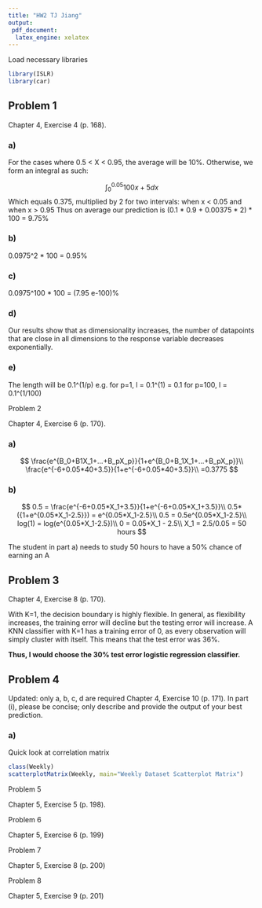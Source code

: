 ```yaml
---
title: "HW2 TJ Jiang"
output:
 pdf_document:
  latex_engine: xelatex
---
```


Load necessary libraries

```r
library(ISLR)
library(car)
```

## Problem 1

Chapter 4, Exercise 4 (p. 168).

### a) 
For the cases where 0.5 < X < 0.95, the average will be 10%. Otherwise, we form an integral as such: 

$$\int_{0}^{0.05} 100x + 5 dx$$
Which equals 0.375, multiplied by 2 for two intervals: when x < 0.05 and when x > 0.95
Thus on average our prediction is (0.1 * 0.9 + 0.00375 * 2) * 100 = 9.75%

### b) 
0.0975^2 * 100 = 0.95%

### c) 
0.0975^100 * 100 = (7.95 e-100)%

### d)
Our results show that as dimensionality increases, the number of datapoints that are close in all dimensions to the response variable decreases exponentially. 

### e)
The length will be 0.1^(1/p)
e.g. for p=1, l = 0.1^(1) = 0.1
for p=100, l = 0.1^(1/100)

Problem 2

Chapter 4, Exercise 6 (p. 170).

### a)
$$
\frac{e^{B_0+B1X_1+...+B_pX_p}}{1+e^{B_0+B_1X_1+...+B_pX_p}}\\
\frac{e^{-6+0.05*40+3.5}}{1+e^{-6+0.05*40+3.5}}\\
=0.3775
$$

### b)
$$
0.5 = \frac{e^{-6+0.05*X_1+3.5}}{1+e^{-6+0.05*X_1+3.5}}\\
0.5*({1+e^{0.05*X_1-2.5}}) = e^{0.05*X_1-2.5}\\
0.5 = 0.5e^{0.05*X_1-2.5}\\
log(1) = log(e^{0.05*X_1-2.5})\\
0 = 0.05*X_1 - 2.5\\
X_1 = 2.5/0.05 = 50 hours
$$

The student in part a) needs to study 50 hours to have a 50% chance of earning an A

## Problem 3

Chapter 4, Exercise 8 (p. 170).

With K=1, the decision boundary is highly flexible. In general, as flexibility increases, the training error will decline but the testing error will increase. A KNN classifier with K=1 has a training error of 0, as every observation will simply cluster with itself. This means that the test error was 36%. 

**Thus, I would choose the 30% test error logistic regression classifier.**


## Problem 4
Updated: only a, b, c, d are required
Chapter 4, Exercise 10 (p. 171). In part (i), please be concise; only describe and provide the output of your best prediction.

### a)

Quick look at correlation matrix

```r
class(Weekly)
scatterplotMatrix(Weekly, main="Weekly Dataset Scatterplot Matrix")
```



Problem 5

Chapter 5, Exercise 5 (p. 198).



Problem 6

Chapter 5, Exercise 6 (p. 199)



Problem 7

Chapter 5, Exercise 8 (p. 200)



Problem 8

Chapter 5, Exercise 9 (p. 201)
